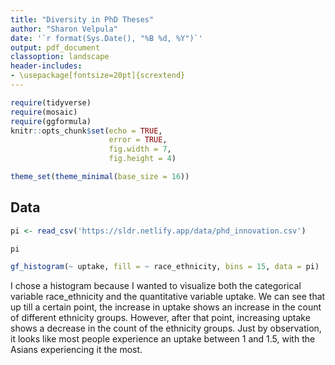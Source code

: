 ```yaml
---
title: "Diversity in PhD Theses"
author: "Sharon Velpula"
date: '`r format(Sys.Date(), "%B %d, %Y")`'
output: pdf_document
classoption: landscape
header-includes:
- \usepackage[fontsize=20pt]{scrextend}
---
```


```r
require(tidyverse)
require(mosaic)
require(ggformula)
knitr::opts_chunk$set(echo = TRUE,
                      error = TRUE,
                      fig.width = 7, 
                      fig.height = 4)

theme_set(theme_minimal(base_size = 16))
```


<!-- Put your work below here.  Put text in text chunks, code in R chunks. -->

## Data

```r
pi <- read_csv('https://sldr.netlify.app/data/phd_innovation.csv')

pi
```

```r
gf_histogram(~ uptake, fill = ~ race_ethnicity, bins = 15, data = pi)
```

I chose a histogram because I wanted to visualize both the categorical variable race_ethnicity and the quantitative variable uptake. We can see that up till a certain point, the increase in uptake shows an increase in the count of different ethnicity groups. However, after that point, increasing uptake shows a decrease in the count of the ethnicity groups. Just by observation, it looks like most people experience an uptake between 1 and 1.5, with the Asians experiencing it the most. 





  